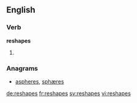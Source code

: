 ==English==

===Verb===
'''reshapes'''

# {{third-person singular of|reshape}}

===Anagrams===
* [[aspheres#English|aspheres]], [[sphæres#English|sphæres]]

[[de:reshapes]]
[[fr:reshapes]]
[[sv:reshapes]]
[[vi:reshapes]]